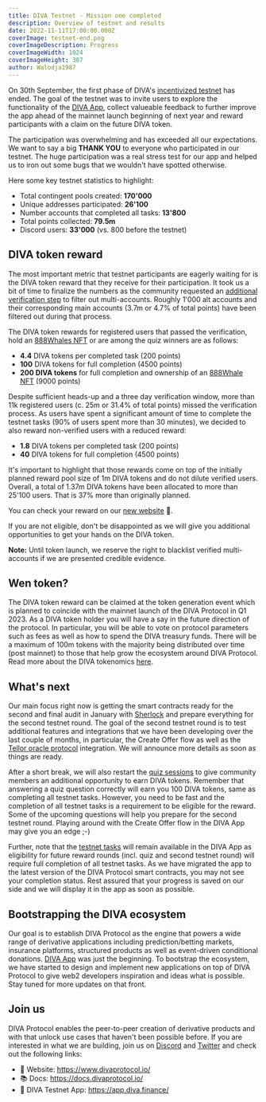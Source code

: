 ```yaml
---
title: DIVA Testnet - Mission one completed
description: Overview of testnet and results
date: 2022-11-11T17:00:00.000Z
coverImage: testnet-end.png
coverImageDescription: Progress
coverImageWidth: 1024
coverImageHeight: 387
author: Walodja1987
---
```


On 30th September, the first phase of DIVA's [incentivized testnet](#https://www.divaprotocol.io/posts/diva-testnet-announcement) has ended. The goal of the testnet was to invite users to explore the
functionality of the [DIVA App](#https://app.diva.finance/), collect valueable feedback to further improve the app ahead of
the mainnet launch beginning of next year and reward participants with a claim on the future DIVA token.

The participation was overwhelming and has exceeded all our expectations. We want to say a big **THANK YOU** to everyone
who participated in our testnet. The huge participation was a real stress test for our app and helped us to iron
out some bugs that we wouldn't have spotted otherwise.

Here some key testnet statistics to highlight:

- Total contingent pools created: **170'000**
- Unique addresses participated: **26'100**
- Number accounts that completed all tasks: **13'800**
- Total points collected: **79.5m**
- Discord users: **33'000** (vs. 800 before the testnet)

## DIVA token reward
The most important metric that testnet participants are eagerly waiting for is the DIVA token reward that they receive for their participation. 
It took us a bit of time to finalize the numbers as the community requested an [additional verification step](https://www.divaprotocol.io/posts/diva-verification-announcement)
to filter out multi-accounts. Roughly 1'000 alt accounts and their corresponding main accounts (3.7m or 4.7% of total points) have been filtered out during that process.

The DIVA token rewards for registered users that passed the verification, hold an [888Whales NFT](https://opensea.io/collection/888whales) or are among the quiz winners are as follows:

- **4.4** DIVA tokens per completed task (200 points)
- **100** DIVA tokens for full completion (4500 points)
- **200 DIVA tokens** for full completion and ownership of an [888Whale NFT](https://opensea.io/collection/888whales) (9000 points)

Despite sufficient heads-up and a three day verification window, more than 11k registered users (c. 25m or 31.4% of total points) missed the verification process. As users have spent a 
significant amount of time to complete the testnet tasks (90% of users spent more than 30 minutes), we decided to also reward non-verified users with a reduced reward:  

- **1.8** DIVA tokens per completed task (200 points)
- **40** DIVA tokens for full completion (4500 points)

It's important to highlight that those rewards come on top of the initially planned reward pool size of 1m DIVA tokens and do not dilute verified users. Overall, a total of 1.37m DIVA tokens have been allocated to more 
than 25'100 users. That is 37% more than originally planned.

You can check your reward on our [new website](https://www.divaprotocol.io/rewards) 👀.

If you are not eligible, don't be disappointed as we will give you additional opportunities to get your hands on the DIVA token.

**Note:** Until token launch, we reserve the right to blacklist verified multi-accounts if we are presented credible evidence.

## Wen token?
The DIVA token reward can be claimed at the token generation event which is planned to coincide with the mainnet launch of the DIVA Protocol in Q1 2023. As a DIVA token holder you will 
have a say in the future direction of the protocol. In particular, you will be able to vote on protocol parameters such as fees as well as how to spend the DIVA treasury funds. 
There will be a maximum of 100m tokens with the majority being distributed over time (post mainnet) to those that help grow the ecosystem around DIVA Protocol. Read more about the DIVA tokenomics 
[here](https://docs.divaprotocol.io/introduction/what-is-diva-token).

## What's next
Our main focus right now is getting the smart contracts ready for the second and final audit in January with [Sherlock](https://www.sherlock.xyz/) and prepare everything for the second testnet round. 
The goal of the second testnet round is to test additional features and integrations that we have been developing over the last couple of months, in particular, the Create Offer flow
as well as the [Tellor oracle protocol](https://tellor.io/) integration. We will announce more details as soon as things are ready.

After a short break, we will also restart the [quiz sessions](https://www.divaprotocol.io/posts/diva-incentivized-diva-quiz) to give community members an additional opportunity to earn DIVA tokens. 
Remember that answering a quiz question correctly will earn you 100 DIVA tokens, same as completing all testnet tasks. However, you need to be fast and the completion of all testnet tasks is a requirement
to be eligible for the reward. Some of the upcoming questions will help you prepare for the second testnet round. 
Playing around with the Create Offer flow in the DIVA App may give you an edge ;-) 

Further, note that the [testnet tasks](https://app.diva.finance/tasks) will remain available in the DIVA App as eligibility for future reward rounds (incl. quiz and second testnet round)
will require full completion of all testnet tasks. As we have migrated the app to the latest version of the DIVA Protocol smart contracts, you may not see your completion status. Rest assured that
your progress is saved on our side and we will display it in the app as soon as possible.

## Bootstrapping the DIVA ecosystem
Our goal is to establish DIVA Protocol as the engine that powers a wide range of derivative applications including prediction/betting markets, insurance platforms, structured products as well 
as event-driven conditional donations. [DIVA App](https://app.diva.finance/markets/0xBb0F479895915F80f6fEb5BABcb0Ad39a0D7eF4E) was just the beginning. To bootstrap the ecosystem, we 
have started to design and implement new applications on top of DIVA Protocol to give web2 developers inspiration and ideas what is possible. Stay tuned for more updates on that front. 

## Join us

DIVA Protocol enables the peer-to-peer creation of derivative products and with that unlock use cases that haven't been possible before. If you are interested in what we are building, join us on
[Discord](https://discord.com/invite/DE5b8ZeJjK) and [Twitter](https://twitter.com/divaprotocol_io) and check out the following links:

- 🚀 Website: https://www.divaprotocol.io/
- 📚 Docs: https://docs.divaprotocol.io/
- 🍏 DIVA Testnet App: https://app.diva.finance/
